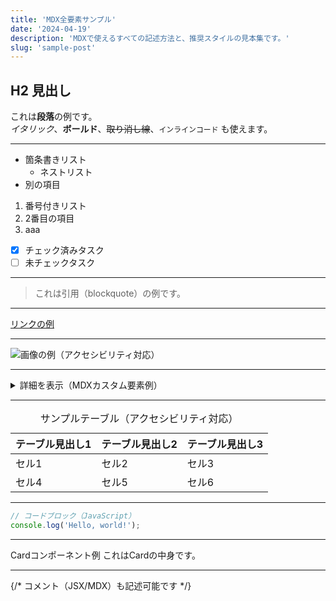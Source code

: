 ```yaml
---
title: 'MDX全要素サンプル'
date: '2024-04-19'
description: 'MDXで使えるすべての記述方法と、推奨スタイルの見本集です。'
slug: 'sample-post'
---
```


## H2 見出し

これは**段落**の例です。  
_イタリック_、**ボールド**、~~取り消し線~~、`インラインコード` も使えます。

---

- 箇条書きリスト
  - ネストリスト
- 別の項目

1. 番号付きリスト
2. 2番目の項目
3. aaa

- [x] チェック済みタスク
- [ ] 未チェックタスク

---

> これは引用（blockquote）の例です。

---

[リンクの例](https://example.com)

---

![画像の例（アクセシビリティ対応）](https://placehold.jp/300x100.png 'サンプル画像')

---

<details>
  <summary>詳細を表示（MDXカスタム要素例）</summary>
  <div>ここはdetailsタグの中身です。</div>
</details>

---

<table>
  <caption>サンプルテーブル（アクセシビリティ対応）</caption>
  <thead>
    <tr>
      <th scope="col">テーブル見出し1</th>
      <th scope="col">テーブル見出し2</th>
      <th scope="col">テーブル見出し3</th>
    </tr>
  </thead>
  <tbody>
    <tr>
      <td>セル1</td>
      <td>セル2</td>
      <td>セル3</td>
    </tr>
    <tr>
      <td>セル4</td>
      <td>セル5</td>
      <td>セル6</td>
    </tr>
  </tbody>
</table>

---

```js
// コードブロック（JavaScript）
console.log('Hello, world!');
```

---

<Card className="my-6">
  <CardHeader>
    <CardTitle>Cardコンポーネント例</CardTitle>
  </CardHeader>
  <CardContent>これはCardの中身です。</CardContent>
</Card>

---

{/* コメント（JSX/MDX）も記述可能です */}
